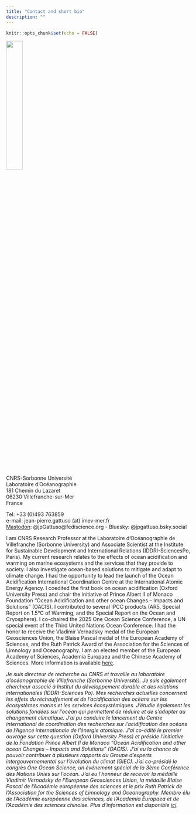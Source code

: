 ```yaml
---
title: "Contact and short bio"
description: ""
---
```


```r
knitr::opts_chunk$set(echo = FALSE)
```

![](images/2019-10_France2_small.JPG){width=30%}

CNRS-Sorbonne Université<br>
Laboratoire d'Océanographie<br>
181 Chemin du Lazaret<br>
06230 Villefranche-sur-Mer<br>
France<br>

Tel: +33 (0)493 763859<br>
e-mail: jean-pierre.gattuso (at) imev-mer.fr<br>
<a rel="me" href="https://fediscience.org/@jpGattuso">Mastodon</a>: @jpGattuso@fediscience.org - Bluesky: @jpgattuso.bsky.social

I am CNRS Research Professor at the Laboratoire d'Océanographie de Villefranche (Sorbonne University) and Associate Scientist at the Institute for Sustainable Development and International Relations (IDDRI-SciencesPo, Paris). My current research relates to the effects of ocean acidification and warming on marine ecosystems and the services that they provide to society. I also investigate ocean-based solutions to mitigate and adapt to climate change. I had the opportunity to lead the launch of the Ocean Acidification International Coordination Centre at the International Atomic Energy Agency. I coedited the first book on ocean acidification (Oxford University Press) and chair the initiative of Prince Albert II of Monaco Foundation "Ocean Acidification and other ocean Changes – Impacts and Solutions" (OACIS). I contributed to several IPCC products (AR5, Special Report on 1.5°C of Warming, and the Special Report on the Ocean and Cryosphere). I co-chaired the 2025 One Ocean Science Conference, a UN special event of the Third United Nations Ocean Conference. I had the honor to receive the Vladimir Vernadsky medal of the European Geosciences Union, the Blaise Pascal medal of the European Academy of Sciences, and the Ruth Patrick Award of the Association for the Sciences of Limnology and Oceanography. I am an elected member of the European Academy of Sciences, Academia Europaea and the Chinese Academy of Sciences. More information is available [here](cv.html).

_Je suis directeur de recherche au CNRS et travaille au laboratoire d'océanographie de Villefranche (Sorbonne Université). Je suis également chercheur associé à Institut du développement durable et des relations internationales (IDDRI-Sciences Po). Mes recherches actuelles concernent les effets du réchauffement et de l'acidification des océans sur les écosystèmes marins et les services écosystémiques. J'étudie également les solutions fondées sur l’océan qui permettent de réduire et de s’adapter au changement climatique. J'ai pu conduire le lancement du Centre international de coordination des recherches sur l'acidification des océans de l’Agence internationale de l’énergie atomique. J'ai co-édité le premier ouvrage sur cette question (Oxford University Press) et préside l’initiative de la Fondation Prince Albert II de Monaco "Ocean Acidification and other ocean Changes – Impacts and Solutions" (OACIS). J'ai eu la chance de pouvoir contribuer à plusieurs rapports du Groupe d’experts intergouvernemental sur l’évolution du climat (GIEC). J'ai co-présidé le congrès One Ocean Science, un événement spécial de la 3ème Conférence des Nations Unies sur l'océan. J'ai eu l'honneur de recevoir la médaille Vladimir Vernadsky de l’European Geosciences Union, la médaille Blaise Pascal de l'Académie européenne des sciences et le prix Ruth Patrick de l’Association for the Sciences of Limnology and Oceanography. Membre élu de l’Académie européenne des sciences, de l’Academia Europaea et de l’Académie des sciences chinoise. Plus d’information est disponible [ici](cv.html)._

